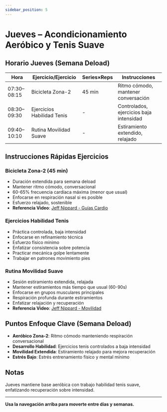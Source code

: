 ```yaml
---
sidebar_position: 5
---
```



<WorkoutNav weekNumber={4} />

# Jueves – Acondicionamiento Aeróbico y Tenis Suave

## Horario Jueves (Semana Deload)

| Hora | Ejercicio/Ejercicio | Series×Reps | Instrucciones |
|------|---------------|-----------|--------------|
| 07:30–08:15 | Bicicleta Zona-2 | 45 min | Ritmo cómodo, mantener conversación |
| 08:30–09:30 | Ejercicios Habilidad Tenis | - | Controlados, ejercicios baja intensidad |
| 09:40–10:10 | Rutina Movilidad Suave | - | Estiramiento extendido, relajado |

## Instrucciones Rápidas Ejercicios

### Bicicleta Zona-2 (45 min)
- Duración extendida para semana deload
- Mantener ritmo cómodo, conversacional
- 60-65% frecuencia cardíaca máxima (menor que usual)
- Enfocarse en respiración nasal si es posible
- Esfuerzo relajado, sostenible
- **Referencia Video**: [Jeff Nippard - Guías Cardio](https://www.youtube.com/watch?v=Kl0ht3ow8TQ)

### Ejercicios Habilidad Tenis
- Práctica controlada, baja intensidad
- Enfocarse en refinamiento técnica
- Esfuerzo físico mínimo
- Enfatizar consistencia sobre potencia
- Practicar mecánica golpe lentamente
- Trabajar en patrones movimiento pies

### Rutina Movilidad Suave
- Sesión estiramiento extendida, relajada
- Mantener estiramientos más tiempo que usual (60-90s)
- Enfocarse en grupos musculares principales
- Respiración profunda durante estiramientos
- Enfatizar relajación y recuperación
- **Referencia Video**: [Jeff Nippard - Movilidad](https://www.youtube.com/watch?v=8wPpK6xW9s8)

## Puntos Enfoque Clave (Semana Deload)

- **Aeróbico Zona-2**: Ritmo cómodo manteniendo respiración conversacional
- **Desarrollo Habilidad**: Ejercicios tenis controlados a baja intensidad
- **Movilidad Extendida**: Estiramiento relajado para mejora recuperación
- **Estrés Bajo**: Estrés entrenamiento físico y mental mínimo

## Notas

Jueves mantiene base aeróbica con trabajo habilidad tenis suave, enfatizando recuperación sobre intensidad.

---

**Usa la navegación arriba para moverte entre días y semanas.**